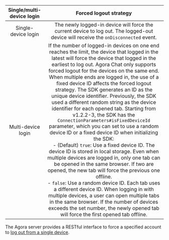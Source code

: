 <PlatformWrapper platform='web'>

| Single/multi-device login | Forced logout strategy |
|:---:|:---:|
| Single-device login | The newly logged-in device will force the current device to log out. The logged-out device will receive the `onDisconnected` event.|
| Multi-device login | If the number of logged-in devices on one end reaches the limit, the device that logged in the latest will force the device that logged in the earliest to log out. Agora Chat only supports forced logout for the devices on the same end. <br/>When multiple ends are logged in, the use of a fixed device ID affects the forced logout strategy. The SDK generates an ID as the unique device identifier. Previously, the SDK used a different random string as the device identifier for each opened tab. Starting from v1.2.2-3, the SDK has the `ConnectionParameters#isFixedDeviceId` parameter, which you can set to use a random device ID or a fixed device ID when initializing the SDK: <br/>- (Default) `true`: Use a fixed device ID. The device ID is stored in local storage. Even when multiple devices are logged in, only one tab can be opened in the same browser. If two are opened, the new tab will force the previous one offline. <br/>- `false`: Use a random device ID. Each tab uses a different device ID. When logging in with multiple devices, a user can open multiple tabs in the same browser. If the number of devices exceeds the set number, the newly opened tab will force the first opened tab offline. |

The Agora server provides a RESTful interface to force a specified account to [log out from a single device](../restful-api/user-system-registration#forcing-a-user-offline).

</PlatformWrapper>